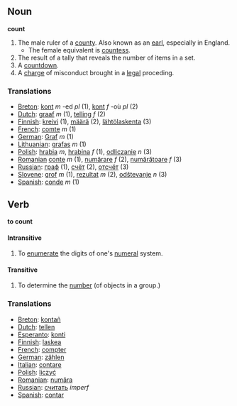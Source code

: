 == Noun ==

'''count'''

#The male ruler of a [[county]].  Also known as an [[earl]], especially in England.
#*The female equivalent is [[countess]].
#The result of a tally that reveals the number of items in a set.
#A [[countdown]].
#A [[charge]] of misconduct brought in a [[legal]] proceding.

=== Translations ===
*[[Breton]]: [[kont]] ''m'' -ed ''pl'' (1), [[kont]] ''f'' -où ''pl'' (2)
*[[Dutch]]: [[graaf]] ''m'' (1), [[telling]] ''f'' (2)
*[[Finnish]]: [[kreivi]] (1), [[määrä]] (2), [[lähtölaskenta]] (3)
*[[French]]: [[comte]] ''m'' (1)
*[[German]]: [[Graf]] ''m'' (1)
*[[Lithuanian]]: [[grafas]] ''m'' (1)
*[[Polish]]: [[hrabia]] ''m'', [[hrabina]] ''f'' (1), [[odliczanie]] ''n'' (3)
*[[Romanian]] [[conte]] ''m'' (1), [[numărare]] ''f'' (2), [[numărătoare]] ''f'' (3)
*[[Russian]]: [[граф]] (1), [[счёт]] (2), [[отсчёт]] (3)
*[[Slovene]]: [[grof]] ''m'' (1), [[rezultat]] ''m'' (2), [[odštevanje]] ''n'' (3)
*[[Spanish]]: [[conde]] ''m'' (1)

== Verb ==

'''to count'''

==== Intransitive ====
#To [[enumerate]] the digits of one's [[numeral]] system.

==== Transitive ====
#To determine the [[number]] (of objects in a group.)

=== Translations ===
*[[Breton]]: [[kontañ]]
*[[Dutch]]: [[tellen]]
*[[Esperanto]]: [[konti]]
*[[Finnish]]: [[laskea]]
*[[French]]: [[compter]]
*[[German]]: [[zählen]]
*[[Italian]]: [[contare]]
*[[Polish]]: [[liczyć]]
*[[Romanian]]: [[număra]]
*[[Russian]]: [[считать]] ''imperf''
*[[Spanish]]: [[contar]]
